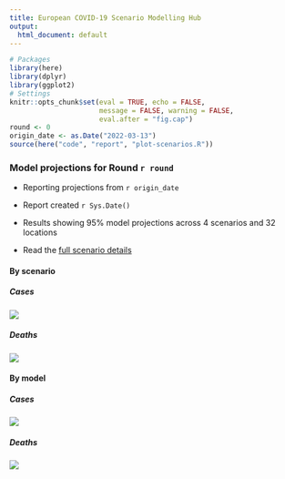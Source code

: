 ```yaml
---
title: European COVID-19 Scenario Modelling Hub
output:
  html_document: default
---
```


```r
# Packages
library(here)
library(dplyr)
library(ggplot2)
# Settings
knitr::opts_chunk$set(eval = TRUE, echo = FALSE, 
                      message = FALSE, warning = FALSE,
                      eval.after = "fig.cap")
round <- 0
origin_date <- as.Date("2022-03-13") 
source(here("code", "report", "plot-scenarios.R"))
```

### Model projections for Round `r round` {.tabset}

- Reporting projections from `r origin_date`

- Report created `r Sys.Date()`

- Results showing 95% model projections across 4 scenarios and 32 locations

- Read the [full scenario details](https://github.com/covid19-forecast-hub-europe/covid19-scenario-hub-europe/wiki/Round-0)

#### By scenario {.tabset .tabset-pills}

##### Cases
![](`r here("reports", "round-0", "cross-scenario-cases.png")`)

##### Deaths
![](`r here("reports", "round-0", "cross-scenario-deaths.png")`)

#### By model {.tabset}

##### Cases
![](`r here("reports", "round-0", "cross-model-cases.png")`)

##### Deaths
![](`r here("reports", "round-0", "cross-model-deaths.png")`)
